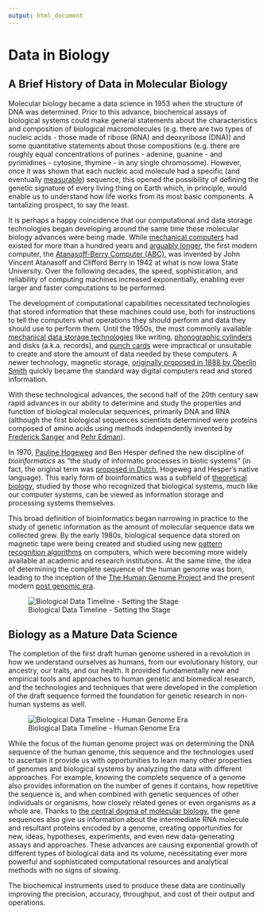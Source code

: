 ```yaml
---
output: html_document
---
```


# Data in Biology {#data-bio}

## A Brief History of Data in Molecular Biology

Molecular biology became a data science in 1953 when the structure of DNA was
determined. Prior to this advance, biochemical assays of biological systems
could make general statements about the characteristics and composition of
biological macromolecules (e.g. there are two types of nucleic acids - those
made of ribose (RNA) and deoxyribose (DNA)) and some quantitative statements
about those compositions (e.g. there are roughly equal concentrations of purines
- adenine, guanine - and pyrimidines - cytosine, thymine - in any single
chromosome). However, once it was shown that each nucleic acid molecule had a
specific (and eventually
[measurable](https://en.wikipedia.org/wiki/DNA_sequencing)) sequence, this
opened the possibility of defining the genetic signature of every living thing
on Earth which, in principle, would enable us to understand how life works from
its most basic components. A tantalizing prospect, to say the least.

It is perhaps a happy coincidence that our computational and data storage
technologies began developing around the same time these molecular biology
advances were being made. While [mechanical
computers](https://en.wikipedia.org/wiki/Difference_engine) had existed for more
than a hundred years and [arguably
longer](https://en.wikipedia.org/wiki/Mechanical_calculator), the first modern
computer, the [Atanasoff-Berry
Computer (ABC)](https://en.wikipedia.org/wiki/Atanasoff%E2%80%93Berry_computer), was
invented by John Vincent Atanasoff and Clifford Berry in 1942 at what is now
Iowa State University. Over the following decades, the speed, sophistication,
and reliability of computing machines increased exponentially, enabling ever
larger and faster computations to be performed.

The development of computational capabilities necessitated technologies that
stored information that these machines could use, both for instructions to tell
the computers what operations they should perform and data they should use to
perform them. Until the 1950s, the most commonly available [mechanical data
storage technologies](https://en.wikipedia.org/wiki/Data_storage) like
writing, [phonographic
cylinders](https://en.wikipedia.org/wiki/Phonograph_cylinder) and disks (a.k.a.
records), and [punch cards](https://en.wikipedia.org/wiki/Punched_card) were
impractical or unsuitable to create and store the amount of data needed by these
computers. A newer technology, magnetic storage, [originally proposed in 1888 by
Oberlin
Smith](https://books.google.com/books?id=zYVMAAAAYAAJ&pg=RA2-PA116#v=onepage&q&f=false)
quickly became the standard way digital computers read and stored information.

With these technological advances, the second half of the 20th century saw rapid
advances in our ability to determine and study the properties and function of
biological molecular sequences, primarily DNA and RNA (although the first
biological sequences scientists determined were proteins composed of amino acids
using methods independently invented by [Frederick
Sanger](https://www.whatisbiotechnology.org/index.php/exhibitions/sanger/insulin)
and [Pehr Edman](https://en.wikipedia.org/wiki/Pehr_Victor_Edman)).

In 1970, [Pauline Hogeweg](https://en.wikipedia.org/wiki/Paulien_Hogeweg) and
Ben Hesper defined the new discipline of *bioinformatics* as "the study of
informatic processes in biotic systems" (in fact, the original term was
[proposed in Dutch](https://www.ncbi.nlm.nih.gov/pmc/articles/PMC3068925/),
Hogeweg and Hesper's native language). This early form of bioinformatics was a
subfield of [theoretical
biology](https://en.wikipedia.org/wiki/Mathematical_and_theoretical_biology),
studied by those who recognized that biological systems, much like our computer
systems, can be viewed as information storage and processing systems themselves.

This broad definition of bioinformatics began narrowing in practice to the study
of genetic information as the amount of molecular sequence data we collected
grew. By the early 1980s, biological sequence data stored on magnetic tape were
being created and studied using new [pattern recognition
algorithms](https://en.wikipedia.org/wiki/Pattern_recognition) on computers,
which were becoming more widely available at academic and research institutions.
At the same time, the idea of determining the complete sequence of the human
genome was born, leading to the inception of the [The Human Genome
Project](https://www.genome.gov/human-genome-project) and the present modern
[post genomic era](https://en.wikipedia.org/wiki/Postgenomic_era).

![Biological Data Timeline - Setting the Stage](biology_data_timeline_1.png)

## Biology as a Mature Data Science

The completion of the first draft human genome ushered in a revolution in how we
understand ourselves as humans, from our evolutionary history, our ancestry, our
traits, and our health. It provided fundamentally new and empirical tools and
approaches to human genetic and biomedical research, and the technologies and
techniques that were developed in the completion of the draft sequence formed
the foundation for genetic research in non-human systems as well.

![Biological Data Timeline - Human Genome Era](biology_data_timeline_2.png)

While the focus of the human genome project was on determining the DNA sequence
of the human genome, this sequence and the technologies used to ascertain it
provide us with opportunities to learn many other properties of genomes and
biological systems by analyzing the data with different approaches. For example,
knowing the complete sequence of a genome also provides information on the
number of genes it contains, how repetitive the sequence is, and when combined
with genetic sequences of other individuals or organisms, how closely related
genes or even organisms as a whole are. Thanks to [the central
dogma of molecular
biology](https://en.wikipedia.org/wiki/Central_dogma_of_molecular_biology), the
gene sequences also give us information about the intermediate RNA molecule and
resultant proteins encoded by a genome, creating opportunities for new, ideas,
hypotheses, experiments, and even new data-generating assays and approaches.
These advances are causing exponential growth of different types of biological
data and its volume, necessitating ever more powerful and sophisticated
computational resources and analytical methods with no signs of slowing.

The biochemical instruments used to produce these data are continually improving
the precision, accuracy, throughput, and cost of their output and operations.
